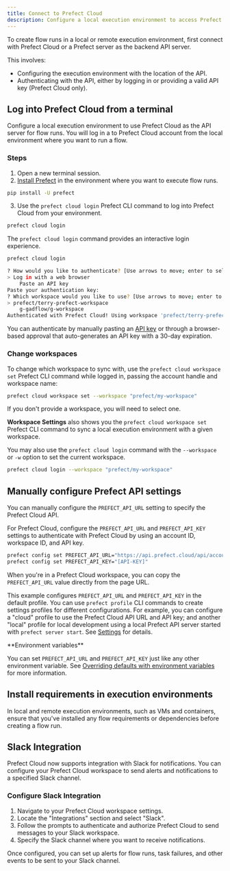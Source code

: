 ```yaml
---
title: Connect to Prefect Cloud
description: Configure a local execution environment to access Prefect Cloud.
---
```


To create flow runs in a local or remote execution environment, first connect with Prefect Cloud or a 
Prefect server as the backend API server. 

This involves: 

- Configuring the execution environment with the location of the API.
- Authenticating with the API, either by logging in or providing a valid API key (Prefect Cloud only).

## Log into Prefect Cloud from a terminal

Configure a local execution environment to use Prefect Cloud as the API server for flow runs. 
You will log in a to Prefect Cloud account from the local environment where you want to run a flow.

### Steps 

1. Open a new terminal session.
2. [Install Prefect](/3.0/get-started/install/) in the environment where you want to execute flow runs.

```bash
pip install -U prefect
```

3. Use the `prefect cloud login` Prefect CLI command to log into Prefect Cloud from your environment.

```bash
prefect cloud login
```

The `prefect cloud login` command provides an interactive login experience. 

```bash
prefect cloud login
```

```bash
? How would you like to authenticate? [Use arrows to move; enter to select]
> Log in with a web browser
    Paste an API key
Paste your authentication key:
? Which workspace would you like to use? [Use arrows to move; enter to select]
> prefect/terry-prefect-workspace
    g-gadflow/g-workspace
Authenticated with Prefect Cloud! Using workspace 'prefect/terry-prefect-workspace'.
```

You can authenticate by manually pasting an [API key](/3.0/manage/cloud/manage-users/api-keys/) or through a browser-based approval that auto-generates an API key with a 30-day expiration.

### Change workspaces

To change which workspace to sync with, use the `prefect cloud workspace set` 
Prefect CLI command while logged in, passing the account handle and workspace name:

```bash
prefect cloud workspace set --workspace "prefect/my-workspace"
```

If you don't provide a workspace, you will need to select one.

**Workspace Settings** also shows you the `prefect cloud workspace set` Prefect CLI 
command to sync a local execution environment with a given workspace.

You may also use the `prefect cloud login` command with the `--workspace` or `-w` option to set the current workspace.

```bash
prefect cloud login --workspace "prefect/my-workspace"
```

## Manually configure Prefect API settings

You can manually configure the `PREFECT_API_URL` setting to specify the Prefect Cloud API.

For Prefect Cloud, configure the `PREFECT_API_URL` and `PREFECT_API_KEY` settings to authenticate 
with Prefect Cloud by using an account ID, workspace ID, and API key.

```bash
prefect config set PREFECT_API_URL="https://api.prefect.cloud/api/accounts/[ACCOUNT-ID]/workspaces/[WORKSPACE-ID]"
prefect config set PREFECT_API_KEY="[API-KEY]"
```

When you're in a Prefect Cloud workspace, you can copy the `PREFECT_API_URL` value directly from the page URL.

This example configures `PREFECT_API_URL` and `PREFECT_API_KEY` in the default profile. 
You can use `prefect profile` CLI commands to create settings profiles for different configurations. 
For example, you can configure a "cloud" profile to use the Prefect Cloud API URL and API key; 
and another "local" profile for local development using a local Prefect API server started with `prefect server start`. 
See [Settings](/3.0/manage/settings-and-profiles/) for details.

<Note>
**Environment variables**

You can set `PREFECT_API_URL` and `PREFECT_API_KEY` just like any other environment variable. 
See [Overriding defaults with environment variables](/3.0/manage/settings-and-profiles/) 
for more information.
</Note>

## Install requirements in execution environments

In local and remote execution environments, such as VMs and containers, ensure that you've installed any flow 
requirements or dependencies before creating a flow run.

## Slack Integration

Prefect Cloud now supports integration with Slack for notifications. You can configure your Prefect Cloud workspace to send alerts and notifications to a specified Slack channel.

### Configure Slack Integration

1. Navigate to your Prefect Cloud workspace settings.
2. Locate the "Integrations" section and select "Slack".
3. Follow the prompts to authenticate and authorize Prefect Cloud to send messages to your Slack workspace.
4. Specify the Slack channel where you want to receive notifications.

Once configured, you can set up alerts for flow runs, task failures, and other events to be sent to your Slack channel.
